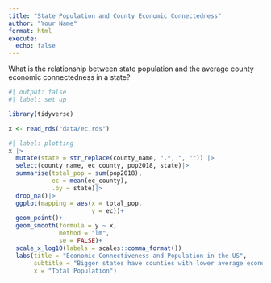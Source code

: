 ```yaml
---
title: "State Population and County Economic Connectedness"
author: "Your Name"
format: html
execute: 
  echo: false
---
```


What is the relationship between state population and the average county economic connectedness in a state?

```r
#| output: false
#| label: set up

library(tidyverse)

x <- read_rds("data/ec.rds")
```



```r
#| label: plotting
x |> 
  mutate(state = str_replace(county_name, ".*, ", "")) |>
  select(county_name, ec_county, pop2018, state)|>
  summarise(total_pop = sum(pop2018),
            ec = mean(ec_county),
            .by = state)|>
  drop_na()|>
  ggplot(mapping = aes(x = total_pop,
                       y = ec))+
  geom_point()+
  geom_smooth(formula = y ~ x,
              method = "lm",
              se = FALSE)+
  scale_x_log10(labels = scales::comma_format())
  labs(title = "Economic Connectiveness and Population in the US",
       subtitle = "Bigger states have counties with lower average economic\n connectivenss",
       x = "Total Population")
```


